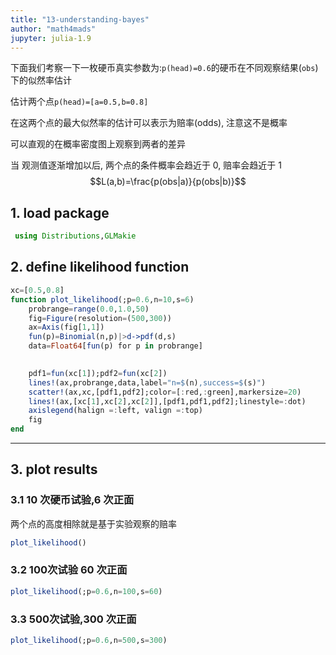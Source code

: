 ```yaml
---
title: "13-understanding-bayes"
author: "math4mads"
jupyter: julia-1.9
---
```


:::{.callout-note title="简介"}
 下面我们考察一下一枚硬币真实参数为:`p(head)=0.6`的硬币在不同观察结果(`obs`)下的似然率估计
 
 估计两个点`p(head)=[a=0.5,b=0.8]`

 在这两个点的最大似然率的估计可以表示为赔率(odds), 注意这不是概率
 
 可以直观的在概率密度图上观察到两者的差异

 当 观测值逐渐增加以后, 两个点的条件概率会趋近于 0, 赔率会趋近于 1
 $$L(a,b)=\frac{p(obs|a)}{p(obs|b)}$$
:::

## 1. load package
```julia
 using Distributions,GLMakie
```

## 2. define likelihood function
```julia
xc=[0.5,0.8]
function plot_likelihood(;p=0.6,n=10,s=6)
    probrange=range(0.0,1.0,50)
    fig=Figure(resolution=(500,300))
    ax=Axis(fig[1,1])
    fun(p)=Binomial(n,p)|>d->pdf(d,s)
    data=Float64[fun(p) for p in probrange]
    

    pdf1=fun(xc[1]);pdf2=fun(xc[2])
    lines!(ax,probrange,data,label="n=$(n),success=$(s)")
    scatter!(ax,xc,[pdf1,pdf2];color=[:red,:green],markersize=20)
    lines!(ax,[xc[1],xc[2],xc[2]],[pdf1,pdf1,pdf2];linestyle=:dot)
    axislegend(halign =:left, valign =:top)
    fig
end
```

---
## 3. plot results

### 3.1 10 次硬币试验,6 次正面
两个点的高度相除就是基于实验观察的赔率
```julia
plot_likelihood()
```

### 3.2  100次试验 60 次正面

```julia
plot_likelihood(;p=0.6,n=100,s=60)
```

### 3.3  500次试验,300 次正面

```julia
plot_likelihood(;p=0.6,n=500,s=300)
```